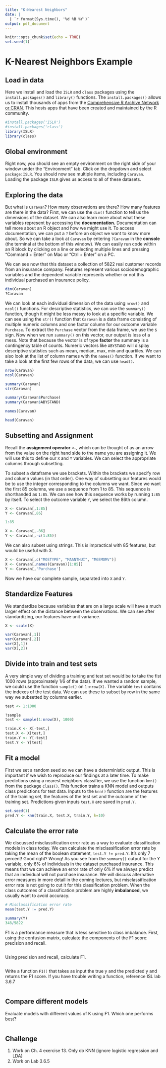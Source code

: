 ```yaml
---
title: "K-Nearest Neighbors"
date: |
  | `r format(Sys.time(), '%d %B %Y')`
output: pdf_document
---
```


```r
knitr::opts_chunk$set(echo = TRUE)
set.seed(1)
```

# K-Nearest Neighbors Example

## Load in data

Here we install and load the `ISLR` and `class` packages using the `install.packages()` and `library()` functions. The `install.packages()` allows us to install thousands of apps from the [Comprehensive R Archive Network or CRAN](https://cran.r-project.org). This hosts apps that have been created and maintained by the R community.

```r
#install.packages('ISLR')
#install.packages('class')
library(ISLR)
library(class)
```

## Global environment

Right now, you should see an empty environment on the right side of your window under the "Environment" tab. Click on the dropdown and select `package:ISLR`. You should now see multiple items, including `Caravan`. Loading the package `ISLR` gives us access to all of these datasets.

## Exploring the data

But what is `Caravan`? How many observations are there? How many features are there in the data? First, we can use the `dim()` function to tell us the dimensions of the dataset. We can also learn more about what these variables represent by accessing the **documentation.** Documentation can tell more about an R object and how we might use it. To access documentation, we can put a `?` before an object we want to know more about. So we can take a look at `Caravan` by entering `?Caravan` in the **console** (the terminal at the bottom of this window). We can easily run code within an R block by clicking on a line or selecting multiple lines and pressing "Command + Enter" on Mac or "Ctrl + Enter" on a PC.

We can see now that this dataset a collection of 5822 real customer records from an insurance company. Features represent various sociodemographic variables and the dependent variable represents whether or not this individual purchased an insurance policy.
 
```r
dim(Caravan)
?Caravan
```

We can look at each individual dimension of the data using `nrow()` and `ncol()` functions. For descriptive statistics, we can use the `summary()` function, though it might be less messy to look at a specific variable. We can see using the `str()` function that `Caravan` is a data frame consisting of multiple numeric columns and one factor column for our outcome variable `Purchase`. To extract the `Purchase` vector from the data frame, we use the `$` sign. Now when we run `summary()` on this vector, our output is less of a mess. Note that because the vector is of type **factor** the summary is a contingency table of counts. Numeric vectors like `ABYSTAND` will display descriptive statistics such as mean, median, max, min and quartiles. We can also look at the list of column names with the `names()` function. If we want to take a look at the first few rows of the data, we can use `head()`.

```r
nrow(Caravan)
ncol(Caravan)

summary(Caravan)
str(Caravan)

summary(Caravan$Purchase)
summary(Caravan$ABYSTAND)

names(Caravan)

head(Caravan)
```

## Subsetting and Assignment

Recall the **assignment operator** `<-`, which can be thought of as an arrow from the value on the right hand side to the name you are assigning it. We will use this to define our `X` and `Y` variables. We can select the appropriate columns through subsetting.

To subset a dataframe we use brackets. Within the brackets we specify row and column values (in that order). One way of subsetting our features would be to use the integer corresponding to the columns we want. Since we want the first 85 columns, we use a sequence from 1 to 85. This sequence is shorthanded as `1:85`. We can see how this sequence works by running `1:85` by itself. To select the outcome variable `Y`, we select the 86th column.

```r
X <- Caravan[,1:85]
Y <- Caravan[,86]

1:85

X <- Caravan[,-86]
Y <- Caravan[,-c(1:85)]
```

We can also subset using strings. This is impractical with 85 features, but would be useful with 3.

```r
X <- Caravan[,c("MOSTYPE", "MAANTHUI", "MGEMOMV")]
X <- Caravan[,names(Caravan)[1:85]]
Y <- Caravan[,'Purchase']
```

Now we have our complete sample, separated into `X` and `Y`. 

## Standardize Features

We standardize because variables that are on a large scale will have a much larger effect on the distance between the observations. We can see after standardizing, our features have unit variance.

```r

X <- scale(X)

var(Caravan[,1])
var(Caravan[,2])
var(X[,1])
var(X[,2])
```

## Divide into train and test sets

A very simple way of dividing a training and test set would be to take the fist 1000 rows (approximately 1/6 of the data). If we wanted a random sample, we could use the function `sample()` on `1:nrow(X)`. The variable `test` contains the indexes of the test data. We can use these to subset by row in the same way we subsetted by columns earlier.

```r
test <- 1:1000

?sample
test <- sample(1:nrow(X), 1000)

train.X <- X[-test,]
test.X <- X[test,]
train.Y <- Y[-test]
test.Y <- Y[test]
```

## Fit a model

First we set a random seed so we can have a deterministic output. This is important if we wish to reproduce our findings at a later time. To make predictions using a nearest neighbors classifier, we use the function `knn()` from the package `class()`. This function trains a KNN model and outputs class predictions for test data. Inputs to the `knn()` function are the features of the training set, the features of the test set and the outcome of the training set. Predictions given inputs `test.X` are saved in `pred.Y`.

```r
set.seed(1)
pred.Y <- knn(train.X, test.X, train.Y, k=10)
```

## Calculate the error rate

We discussed misclassification error rate as a way to evaluate classification models in class today. We can calculate the misclassification error rate by taking the mean of the boolean statement, `test.Y != pred.Y`. It's only 7 percent! Good right? Wrong! As you see from the `summary()` output for the Y variable, only 6% of individuals in the dataset purchased insurance. This means that we can achieve an error rate of only 6% if we always predict that an individual will not purchase insurance. We will discuss alternative error measures in more detail in the coming lectures, but misclassification error rate is not going to cut it for this classification problem. When the class outcomes of a classification problem are highly **imbalanced**, we usually want to avoid accuracy.

```r
# Misclassification error rate
mean(test.Y != pred.Y)

summary(Y)
348/5822
```

F1 is a performance measure that is less sensitive to class imbalance. First, using the confusion matrix, calculate the components of the F1 score: precision and recall.

```r

```

Using precision and recall, calculate F1.

```r

```

Write a function `F1()` that takes as input the true y and the predicted y and returns the F1 score. If you have trouble writing a function, reference ISL lab 3.6.7

```r

```

## Compare different models

Evaluate models with different values of K using F1. Which one performs best? 

```r

```

## Challenge

1. Work on Ch. 4 exercise 13. Only do KNN (ignore logistic regression and LDA)
2. Work on Lab 3.6.5